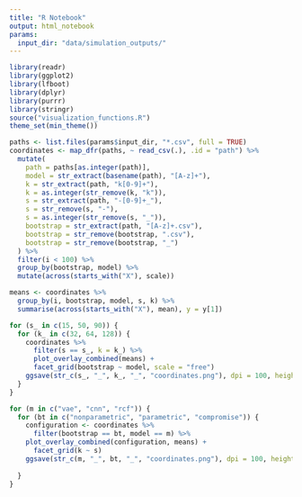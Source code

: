 ```yaml
---
title: "R Notebook"
output: html_notebook
params:
  input_dir: "data/simulation_outputs/"
---
```


```r
library(readr)
library(ggplot2)
library(lfboot)
library(dplyr)
library(purrr)
library(stringr)
source("visualization_functions.R")
theme_set(min_theme())
```

```r
paths <- list.files(params$input_dir, "*.csv", full = TRUE)
coordinates <- map_dfr(paths, ~ read_csv(.), .id = "path") %>%
  mutate(
    path = paths[as.integer(path)],
    model = str_extract(basename(path), "[A-z]+"),
    k = str_extract(path, "k[0-9]+"),
    k = as.integer(str_remove(k, "k")),
    s = str_extract(path, "-[0-9]+_"),
    s = str_remove(s, "-"),
    s = as.integer(str_remove(s, "_")),
    bootstrap = str_extract(path, "[A-z]+.csv"),
    bootstrap = str_remove(bootstrap, ".csv"),
    bootstrap = str_remove(bootstrap, "_")
  ) %>%
  filter(i < 100) %>%
  group_by(bootstrap, model) %>%
  mutate(across(starts_with("X"), scale))

means <- coordinates %>%
  group_by(i, bootstrap, model, s, k) %>%
  summarise(across(starts_with("X"), mean), y = y[1])
```

```r
for (s_ in c(15, 50, 90)) {
  for (k_ in c(32, 64, 128)) {
    coordinates %>%
      filter(s == s_, k = k_) %>%
      plot_overlay_combined(means) +
      facet_grid(bootstrap ~ model, scale = "free")
    ggsave(str_c(s_, "_", k_, "_", "coordinates.png"), dpi = 100, height = 6, width = 4)
  }
}

for (m in c("vae", "cnn", "rcf")) {
  for (bt in c("nonparametric", "parametric", "compromise")) {
    configuration <- coordinates %>%
      filter(bootstrap == bt, model == m) %>%
    plot_overlay_combined(configuration, means) +
      facet_grid(k ~ s)
    ggsave(str_c(m, "_", bt, "_", "coordinates.png"), dpi = 100, height = 6, width = 4)
      
  }
}

```

